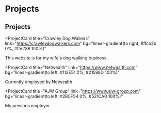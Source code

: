 # Projects

## Projects

<ProjectCard
  title="Crawley Dog Walkers"
  link="<https://crawleydogwalkers.com>"
  bg="linear-gradient(to right, #ffcb2d 0%, #ffe238 100%)"
>
  This website is for my wife's dog walking business
</ProjectCard>

<ProjectCard
  title="Netwealth"
  link="<https://www.netwealth.com>"
  bg="linear-gradient(to left, #112E51 0%, #21599D 100%)"
>
  Currently employed by Netwealth
</ProjectCard>

<ProjectCard
  title="AJW Group"
  link="<https://www.ajw-group.com>"
  bg="linear-gradient(to left, #2B0F54 0%, #521CA0 100%)"
>
  My previous employer
</ProjectCard>
